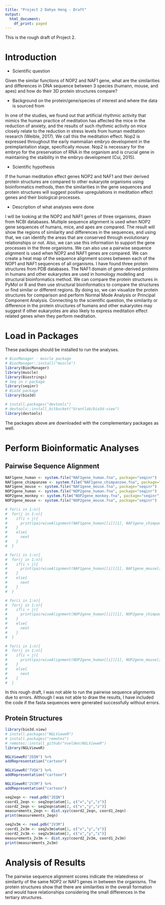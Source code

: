 ```yaml
---
title: "Project 2 Dahye Hong - Draft"
output:
  html_document:
    df_print: paged
---
```


This is the rough draft of Project 2.

# Introduction

- Scientific question

Given the similar functions of NOP2 and NAF1 gene, what are the similarities and differences in DNA sequence between 3 species (humann, mouse, and apes) and how do their 3D protein structures compare?

- Background on the protein/gene/species of interest and where the data is sourced from

In one of the studies, we found out that artificial rhythmic activity that mimics the human practice of meditation has affected the mice in the reduction of anxiety, and the results of such rhythmic activity on mice closely relate to the reduction in stress levels from human meditation research (Weible, 2017). We call this the meditation effect. Nop2 is expressed throughout the early mammalian embryo development in the preimplantation stage, specifically mouse. Nop2 is necessary for the embryo for the preservation of RNA in the organism and is crucial gene in maintaining the staibility in the embryo development (Cui, 2015).

- Scientific hypothesis

If the human meditation effect genes NOP2 and NAF1 and their derived protein structures are compared to other eukaryote organisms using bioinformatics methods, then the similarities in the gene sequences and protein structures will suggest positive upregulations in meditation effect genes and their biological processes.

- Description of what analyses were done

I will be looking at the NOP2 and NAF1 genes of three organisms, drawn from NCBI databases. Multiple sequence alignment is used when NOP2 gene sequences of humans, mice, and apes are compared. The result will show the regions of similarity and differences in the sequences, and using that, we can identify the areas that are conserved through evolutionary relationships or not. Also, we can use this information to support the gene processes in the three organisms. We can also use a pairwise sequence alignment is used when NOP2 and NAF1 genes are compared. We can create a heat map of the sequence alignment scores between each of the NOP1 and NAF1 sequences of all organisms. I have found three protein structures from PDB databases. The NAF1 domain of gene-derived proteins in humans and other eukaryotes are used in homology modeling and structural bioinformatics method. We can compare the protein structures in PyMol or R and then use structural bioinformatics to compare the structures or find similar or different regions. By doing so, we can visualize the protein structures for comparison and perform Normal Mode Analysis or Principal Component Analysis. Connecting to the scientific question, the similarity or difference in the protein structures of humans and other eukaryotes may suggest if other eukaryotes are also likely to express meditation effect related genes when they perform meditation.

# Load in Packages

These packages should be installed to run the analyses.

```r
# BiocManager - muscle package
# BiocManager::install("muscle")
library(BiocManager)
library(muscle)
library(Biostrings)
# Seq in r package
library(seqinr)
# Bio3d package
library(bio3d)

# install.packages("devtools")
# devtools::install_bitbucket("Grantlab/bio3d-view")
library(devtools)
```

The packages above are downloaded with the complementary packages as well.


# Perform Bioinformatic Analyses

## Pairwise Sequence Alignment

```r
NAF1gene_human <- system.file("NAF1gene_human.fna", package="seqinr")
NAF1gene_chimpanzee <- system.file("NAF1gene_chimpanzee.fna", package="seqinr")
NAF1gene_mouse <- system.file("NAF1gene_mouse.fna", package="seqinr")
NOP2gene_human <- system.file("NOP2gene_human.fna", package="seqinr")
NOP2gene_monkey <- system.file("NOP2gene_monkey.fna", package="seqinr")
NOP2gene_mouse <- system.file("NOP2gene_mouse.fna", package="seqinr")

# for(i in 1:n){
#  for(j in 1:n){
#    if(i < j){
#      print(pairwiseAlignment(NAF1gene_human[[i]][1], NAF1gene_chimpanzee[[j]][1], scoreOnly = TRUE))
#    }
#    else{
#      next
#    }
#  }

# for(i in 1:n){
#  for(j in 1:n){
#    if(i < j){
#      print(pairwiseAlignment(NAF1gene_human[[i]][1], NAF1gene_mouse[[j]][1], scoreOnly = TRUE))
#    }
#    else{
#      next
#    }
#  }

# for(i in 1:n){
#  for(j in 1:n){
#    if(i < j){
#      print(pairwiseAlignment(NOP2gene_human[[i]][1], NOP2gene_chimpanzee[[j]][1], scoreOnly = TRUE))
#    }
#    else{
#      next
#    }
#  }

# for(i in 1:n){
#  for(j in 1:n){
#    if(i < j){
#      print(pairwiseAlignment(NOP2gene_human[[i]][1], NOP2gene_mouse[[j]][1], scoreOnly = TRUE))
#    }
#    else{
#      next
#    }
#  }
```

In this rough draft, I was not able to run the pairwise sequence alignments due to errors. Although I was not able to draw the results, I have included the code if the fasta sequences were generated successfully without errors.

## Protein Structures

```r
library(bio3d.view)
# install.packages("NGLVieweR")
# install.packages("remotes")
# remotes::install_github("nvelden/NGLVieweR")
library(NGLVieweR)

NGLVieweR("2EQN") %>%
addRepresentation("cartoon")

NGLVieweR("7VQA") %>%
addRepresentation("cartoon")

NGLVieweR("2V3M") %>%
addRepresentation("cartoon")

seq2eqn <- read.pdb("2EQN")
coord1_2eqn <- seq2eqn$atom[1, c("x","y","z")]
coord2_2eqn <- seq2eqn$atom[2, c("x","y","z")]
measurements_2eqn <- dist.xyz(coord2_2eqn, coord1_2eqn)
print(measurements_2eqn)

seq2v3m <- read.pdb("2V3M")
coord1_2v3m <- seq2v3m$atom[1, c("x","y","z")]
coord2_2v3m <- seq2v3m$atom[2, c("x","y","z")]
measurements_2v3m <- dist.xyz(coord2_2v3m, coord1_2v3m)
print(measurements_2v3m)
```


# Analysis of Results

The pairwise sequence alignment scores indicate the relatedness or similarity of the same NOP2 or NAF1 genes in between the organisms. The protein structures show that there are similarities in the overall formation and would have relationships considering the small differences in the tertiary structures. 
